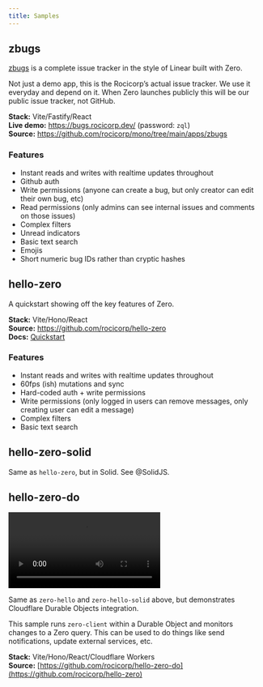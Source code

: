 ```yaml
---
title: Samples
---
```


## zbugs

[zbugs](https://bugs.rocicorp.dev/) is a complete issue tracker in the style of Linear built with Zero.

Not just a demo app, this is the Rocicorp’s actual issue tracker. We use it everyday and depend on it. When Zero launches publicly this will be our public issue tracker, not GitHub.

<ImageLightbox src="/images/samples/zbugs.png" alt="zbugs" />

**Stack:** Vite/Fastify/React<br/>
**Live demo:** https://bugs.rocicorp.dev/ (password: `zql`)<br/>
**Source:** https://github.com/rocicorp/mono/tree/main/apps/zbugs

### Features

- Instant reads and writes with realtime updates throughout
- Github auth
- Write permissions (anyone can create a bug, but only creator can edit their own bug, etc)
- Read permissions (only admins can see internal issues and comments on those issues)
- Complex filters
- Unread indicators
- Basic text search
- Emojis
- Short numeric bug IDs rather than cryptic hashes

## hello-zero

A quickstart showing off the key features of Zero.

<ImageLightbox src="/images/samples/quickstart.png" alt="Quickstart" />

**Stack:** Vite/Hono/React<br/>
**Source:** https://github.com/rocicorp/hello-zero<br/>
**Docs:** [Quickstart](/docs/quickstart)

### Features

- Instant reads and writes with realtime updates throughout
- 60fps (ish) mutations and sync
- Hard-coded auth + write permissions
- Write permissions (only logged in users can remove messages, only creating user can edit a message)
- Complex filters
- Basic text search

## hello-zero-solid

Same as `hello-zero`, but in Solid. See @SolidJS.

## hello-zero-do

<Video
  src="https://d2nzlypqdo5xbb.cloudfront.net/video/hello-zero-do.mp4"
  alt="hello-zero-do demo"
/>

Same as `zero-hello` and `zero-hello-solid` above, but demonstrates Cloudflare Durable Objects integration.

This sample runs `zero-client` within a Durable Object and monitors changes to a Zero query. This can be used to do things like send notifications, update external services, etc.

**Stack:** Vite/Hono/React/Cloudflare Workers<br/>
**Source:** [https://github.com/rocicorp/hello-zero-do](https://github.com/rocicorp/hello-zero)
